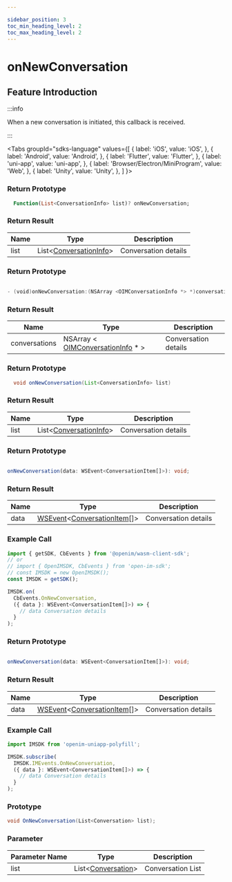 ```yaml
---

sidebar_position: 3
toc_min_heading_level: 2
toc_max_heading_level: 2
---
```


# onNewConversation

## Feature Introduction

:::info

When a new conversation is initiated, this callback is received.

:::

<Tabs
groupId="sdks-language"
values={[
{ label: 'iOS', value: 'iOS', },
{ label: 'Android', value: 'Android', },
{ label: 'Flutter', value: 'Flutter', },
{ label: 'uni-app', value: 'uni-app', },
{ label: 'Browser/Electron/MiniProgram', value: 'Web', },
{ label: 'Unity', value: 'Unity', },
]
}>

<TabItem value="Flutter">

### Return Prototype

```dart showLineNumbers
  Function(List<ConversationInfo> list)? onNewConversation;
```

### Return Result

| Name | Type                                                                        | Description          |
| ---- | --------------------------------------------------------------------------- | -------------------- |
| list | List<[ConversationInfo](/class/conversation/conversationInfo.mdx)> | Conversation details |

</TabItem>

<TabItem value="iOS">

### Return Prototype

```swift showLineNumbers

- (void)onNewConversation:(NSArray <OIMConversationInfo *> *)conversations;

```

### Return Result

| Name          | Type                                                                                    | Description          |
| ------------- | --------------------------------------------------------------------------------------- | -------------------- |
| conversations | NSArray < [OIMConversationInfo](/class/conversation/conversationInfo.mdx) \* > | Conversation details |

</TabItem>

<TabItem value="Android">

### Return Prototype

```java showLineNumbers
  void onNewConversation(List<ConversationInfo> list)
```

### Return Result

| Name | Type                                                                        | Description          |
| ---- | --------------------------------------------------------------------------- | -------------------- |
| list | List<[ConversationInfo](/class/conversation/conversationInfo.mdx)> | Conversation details |


</TabItem>

<TabItem value="Web">

### Return Prototype

```ts showLineNumbers

onNewConversation(data: WSEvent<ConversationItem[]>): void;

```

### Return Result

| Name | Type                                                                                                             | Description          |
| ---- | ---------------------------------------------------------------------------------------------------------------- | -------------------- |
| data | [WSEvent](/class/response.mdx)<[ConversationItem](/class/conversation/conversationInfo.mdx)[]> | Conversation details |

### Example Call

```js showLineNumbers
import { getSDK, CbEvents } from '@openim/wasm-client-sdk';
// or
// import { OpenIMSDK, CbEvents } from 'open-im-sdk';
// const IMSDK = new OpenIMSDK();
const IMSDK = getSDK();

IMSDK.on(
  CbEvents.OnNewConversation,
  ({ data }: WSEvent<ConversationItem[]>) => {
    // data Conversation details
  }
);
```

</TabItem>

<TabItem value="uni-app">

### Return Prototype

```ts showLineNumbers

onNewConversation(data: WSEvent<ConversationItem[]>): void;

```

### Return Result

| Name | Type                                                                                                             | Description          |
| ---- | ---------------------------------------------------------------------------------------------------------------- | -------------------- |
| data | [WSEvent](/class/response.mdx)<[ConversationItem](/class/conversation/conversationInfo.mdx)[]> | Conversation details |

### Example Call

```js showLineNumbers
import IMSDK from 'openim-uniapp-polyfill';

IMSDK.subscribe(
  IMSDK.IMEvents.OnNewConversation,
  ({ data }: WSEvent<ConversationItem[]>) => {
    // data Conversation details
  }
);
```

</TabItem>

<TabItem value="Unity">

### Prototype

```C# showLineNumbers
void OnNewConversation(List<Conversation> list);
```

### Parameter 

| Parameter Name  | Type                                                                        | Description     |
| ---- | --------------------------------------------------------------------------- | -------- |
| list | List<[Conversation](/class/conversation/conversationInfo.mdx)> |  Conversation List |

</TabItem>

</Tabs>